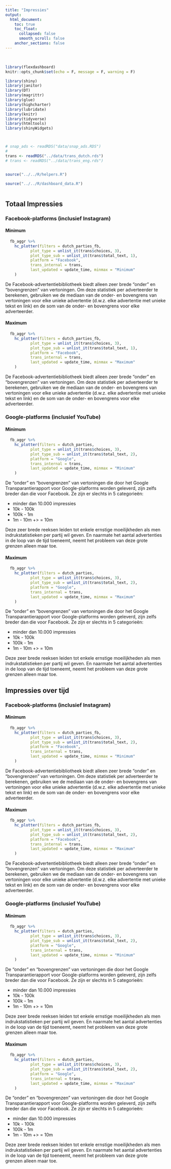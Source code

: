 ```yaml
---
title: "Impressies"
output:
  html_document:
    toc: true
    toc_float:
      collapsed: false
      smooth_scroll: false
    anchor_sections: false
---
```


<br>

```r


library(flexdashboard)
knitr::opts_chunk$set(echo = F, message = F, warning = F)

library(shiny)
library(janitor)
library(DT)
library(magrittr)
library(glue)
library(highcharter)
library(lubridate)
library(knitr)
library(tidyverse)
library(htmltools)
library(shinyWidgets)



# snap_ads <- readRDS("data/snap_ads.RDS")
# 
trans <- readRDS("../data/trans_dutch.rds")
# trans <- readRDS("../data/trans_eng.rds")


source("../../R/helpers.R")

source("../../R/dashboard_data.R")



```



## Totaal Impressies {.tabset .tabset-fade .tabset-pills}

### Facebook-platforms (inclusief Instagram) {.tabset .tabset-fade .tabset-pills}

#### Minimum

```r
  fb_aggr %>% 
    hc_plotter(filters = dutch_parties_fb,
           plot_type = unlist_it(trans$choices, 3),
           plot_type_sub = unlist_it(trans$total_text, 1),
           platform = "Facebook",
           trans_internal = trans,
           last_updated = update_time, minmax = "Minimum"
    )
```

De Facebook-advertentiebibliotheek biedt alleen zeer brede "onder" en "bovengrenzen" van vertoningen. Om deze statistiek per adverteerder te berekenen, gebruiken we de mediaan van de onder- en bovengrens van vertoningen voor elke unieke advertentie (d.w.z. elke advertentie met unieke tekst en link) en de som van de onder- en bovengrens voor elke adverteerder.

#### Maximum

```r
  fb_aggr %>% 
    hc_plotter(filters = dutch_parties_fb,
           plot_type = unlist_it(trans$choices, 3),
           plot_type_sub = unlist_it(trans$total_text, 1),
           platform = "Facebook",
           trans_internal = trans,
           last_updated = update_time, minmax = "Maximum"
    )
```

De Facebook-advertentiebibliotheek biedt alleen zeer brede "onder" en "bovengrenzen" van vertoningen. Om deze statistiek per adverteerder te berekenen, gebruiken we de mediaan van de onder- en bovengrens van vertoningen voor elke unieke advertentie (d.w.z. elke advertentie met unieke tekst en link) en de som van de onder- en bovengrens voor elke adverteerder.

### Google-platforms (inclusief YouTube) {.tabset .tabset-fade .tabset-pills}

#### Minimum

```r
  fb_aggr %>% 
    hc_plotter(filters = dutch_parties,
           plot_type = unlist_it(trans$choices, 3),
           plot_type_sub = unlist_it(trans$total_text, 2),
           platform = "Google",
           trans_internal = trans,
           last_updated = update_time, minmax = "Minimum"
    )
```

De "onder" en "bovengrenzen" van vertoningen die door het Google Transparantierapport voor Google-platforms worden geleverd, zijn zelfs breder dan die voor Facebook. Ze zijn er slechts in 5 categorieën:

+ minder dan 10.000 impressies
+ 10k - 100k
+ 100k - 1m
+ 1m - 10m
+> = 10m

Deze zeer brede reeksen leiden tot enkele ernstige moeilijkheden als men indrukstatistieken per partij wil geven. En naarmate het aantal advertenties in de loop van de tijd toeneemt, neemt het probleem van deze grote grenzen alleen maar toe.

#### Maximum

```r
  fb_aggr %>% 
    hc_plotter(filters = dutch_parties,
           plot_type = unlist_it(trans$choices, 3),
           plot_type_sub = unlist_it(trans$total_text, 2),
           platform = "Google",
           trans_internal = trans,
           last_updated = update_time, minmax = "Maximum"
    )
```

De "onder" en "bovengrenzen" van vertoningen die door het Google Transparantierapport voor Google-platforms worden geleverd, zijn zelfs breder dan die voor Facebook. Ze zijn er slechts in 5 categorieën:

+ minder dan 10.000 impressies
+ 10k - 100k
+ 100k - 1m
+ 1m - 10m
+> = 10m

Deze zeer brede reeksen leiden tot enkele ernstige moeilijkheden als men indrukstatistieken per partij wil geven. En naarmate het aantal advertenties in de loop van de tijd toeneemt, neemt het probleem van deze grote grenzen alleen maar toe.

## Impressies over tijd {.tabset .tabset-fade .tabset-pills}

### Facebook-platforms (inclusief Instagram) {.tabset .tabset-fade .tabset-pills}

#### Minimum

```r
  fb_aggr %>% 
    hc_plotter(filters = dutch_parties_fb,
           plot_type = unlist_it(trans$choices, 3),
           plot_type_sub = unlist_it(trans$total_text, 2),
           platform = "Facebook",
           trans_internal = trans,
           last_updated = update_time, minmax = "Minimum"
    )
```

De Facebook-advertentiebibliotheek biedt alleen zeer brede "onder" en "bovengrenzen" van vertoningen. Om deze statistiek per adverteerder te berekenen, gebruiken we de mediaan van de onder- en bovengrens van vertoningen voor elke unieke advertentie (d.w.z. elke advertentie met unieke tekst en link) en de som van de onder- en bovengrens voor elke adverteerder.


#### Maximum

```r
  fb_aggr %>% 
    hc_plotter(filters = dutch_parties_fb,
           plot_type = unlist_it(trans$choices, 3),
           plot_type_sub = unlist_it(trans$total_text, 2),
           platform = "Facebook",
           trans_internal = trans,
           last_updated = update_time, minmax = "Maximum"
    )
```


De Facebook-advertentiebibliotheek biedt alleen zeer brede "onder" en "bovengrenzen" van vertoningen. Om deze statistiek per adverteerder te berekenen, gebruiken we de mediaan van de onder- en bovengrens van vertoningen voor elke unieke advertentie (d.w.z. elke advertentie met unieke tekst en link) en de som van de onder- en bovengrens voor elke adverteerder.


### Google-platforms (inclusief YouTube) {.tabset .tabset-fade .tabset-pills}

#### Minimum

```r
  fb_aggr %>% 
    hc_plotter(filters = dutch_parties,
           plot_type = unlist_it(trans$choices, 3),
           plot_type_sub = unlist_it(trans$total_text, 2),
           platform = "Google",
           trans_internal = trans,
           last_updated = update_time, minmax = "Minimum"
    )
```

De "onder" en "bovengrenzen" van vertoningen die door het Google Transparantierapport voor Google-platforms worden geleverd, zijn zelfs breder dan die voor Facebook. Ze zijn er slechts in 5 categorieën:

+ minder dan 10.000 impressies
+ 10k - 100k
+ 100k - 1m
+ 1m - 10m
+> = 10m

Deze zeer brede reeksen leiden tot enkele ernstige moeilijkheden als men indrukstatistieken per partij wil geven. En naarmate het aantal advertenties in de loop van de tijd toeneemt, neemt het probleem van deze grote grenzen alleen maar toe.


#### Maximum

```r
  fb_aggr %>% 
    hc_plotter(filters = dutch_parties,
           plot_type = unlist_it(trans$choices, 3),
           plot_type_sub = unlist_it(trans$total_text, 2),
           platform = "Google",
           trans_internal = trans,
           last_updated = update_time, minmax = "Maximum"
    )
```

De "onder" en "bovengrenzen" van vertoningen die door het Google Transparantierapport voor Google-platforms worden geleverd, zijn zelfs breder dan die voor Facebook. Ze zijn er slechts in 5 categorieën:

+ minder dan 10.000 impressies
+ 10k - 100k
+ 100k - 1m
+ 1m - 10m
+> = 10m

Deze zeer brede reeksen leiden tot enkele ernstige moeilijkheden als men indrukstatistieken per partij wil geven. En naarmate het aantal advertenties in de loop van de tijd toeneemt, neemt het probleem van deze grote grenzen alleen maar toe.



